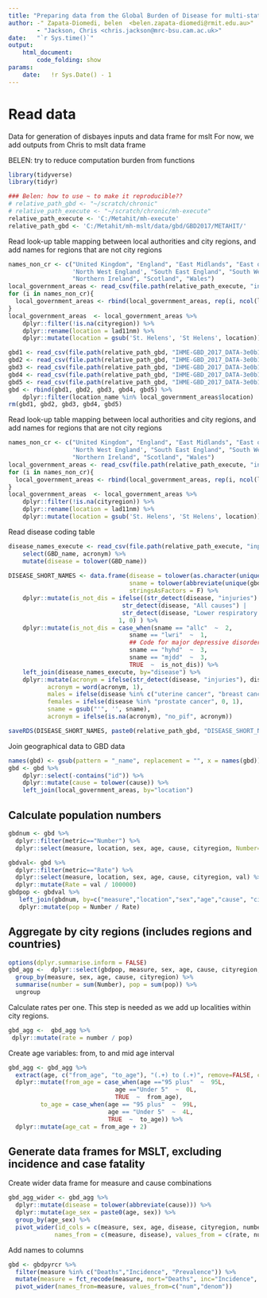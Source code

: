 ```yaml
---
title: "Preparing data from the Global Burden of Disease for multi-state data frame"
author: -" Zapata-Diomedi, belen  <belen.zapata-diomedi@rmit.edu.au>"
        - "Jackson, Chris <chris.jackson@mrc-bsu.cam.ac.uk>"
date:   "`r Sys.time()`"
output:
    html_document:
        code_folding: show
params:
    date:   !r Sys.Date() - 1
---
```



# Read data 
Data for generation of disbayes inputs and data frame for mslt 
For now, we add outputs from Chris to mslt data frame

BELEN: try to reduce computation burden from functions


```r
library(tidyverse)
library(tidyr)

### Belen: how to use ~ to make it reproducible??
# relative_path_gbd <- "~/scratch/chronic"
# relative_path_execute <- "~/scratch/chronic/mh-execute"
relative_path_execute <- 'C:/Metahit/mh-execute'
relative_path_gbd <- 'C:/Metahit/mh-mslt/data/gbd/GBD2017/METAHIT/'

```

Read look-up table mapping between local authorities and city regions, and add names for regions that are not city regions

```r
names_non_cr <- c("United Kingdom", "England", "East Midlands", "East of England", "Greater London", "North East England", 
                  'North West England', "South East England", "South West England", "West Midlands", "Yorkshire and the Humber", 
                  "Northern Ireland", "Scotland", "Wales")
local_government_areas <- read_csv(file.path(relative_path_execute, "inputs/mh_regions_lad_lookup.csv"))
for (i in names_non_cr){
  local_government_areas <- rbind(local_government_areas, rep(i, ncol(local_government_areas)))
}
local_government_areas  <- local_government_areas %>%
    dplyr::filter(!is.na(cityregion)) %>%
    dplyr::rename(location = lad11nm) %>%
    dplyr::mutate(location = gsub('St. Helens', 'St Helens', location))
```

```r
gbd1 <- read_csv(file.path(relative_path_gbd, "IHME-GBD_2017_DATA-3e0b192d-1.csv"))
gbd2 <- read_csv(file.path(relative_path_gbd, "IHME-GBD_2017_DATA-3e0b192d-2.csv"))
gbd3 <- read_csv(file.path(relative_path_gbd, "IHME-GBD_2017_DATA-3e0b192d-3.csv"))
gbd4 <- read_csv(file.path(relative_path_gbd, "IHME-GBD_2017_DATA-3e0b192d-4.csv"))
gbd5 <- read_csv(file.path(relative_path_gbd, "IHME-GBD_2017_DATA-3e0b192d-5.csv"))
gbd <- rbind(gbd1, gbd2, gbd3, gbd4, gbd5) %>%
    dplyr::filter(location_name %in% local_government_areas$location)
rm(gbd1, gbd2, gbd3, gbd4, gbd5)

```

Read look-up table mapping between local authorities and city regions, and add names for regions that are not city regions

```r
names_non_cr <- c("United Kingdom", "England", "East Midlands", "East of England", "Greater London", "North East England", 
                  'North West England', "South East England", "South West England", "West Midlands", "Yorkshire and the Humber", 
                  "Northern Ireland", "Scotland", "Wales")
local_government_areas <- read_csv(file.path(relative_path_execute, "inputs/mh_regions_lad_lookup.csv"))
for (i in names_non_cr){
  local_government_areas <- rbind(local_government_areas, rep(i, ncol(local_government_areas)))
}
local_government_areas  <- local_government_areas %>%
    dplyr::filter(!is.na(cityregion)) %>%
    dplyr::rename(location = lad11nm) %>%
    dplyr::mutate(location = gsub('St. Helens', 'St Helens', location))

```
Read disease coding table

```r
disease_names_execute <- read_csv(file.path(relative_path_execute, "inputs/dose_response/disease_outcomes_lookup.csv")) %>%
    select(GBD_name, acronym) %>%
    mutate(disease = tolower(GBD_name))
    
DISEASE_SHORT_NAMES <- data.frame(disease = tolower(as.character(unique(gbd$cause_name))), 
                                  sname = tolower(abbreviate(unique(gbd$cause_name, max = 2))),
                                  stringsAsFactors = F) %>%
    dplyr::mutate(is_not_dis = ifelse((str_detect(disease, "injuries") |
                                str_detect(disease, "All causes") |
                                str_detect(disease, "Lower respiratory infections")), 
                               1, 0) ) %>%
    dplyr::mutate(is_not_dis = case_when(sname == "allc"  ~  2,
                                  sname == "lwri"  ~  1,
                                  ## Code for major depressive disorder (no deaths) and hypertensive heart disease (no incidence)
                                  sname == "hyhd"  ~  3,
                                  sname == "mjdd"  ~  3,
                                  TRUE  ~  is_not_dis)) %>%
    left_join(disease_names_execute, by="disease") %>%
    dplyr::mutate(acronym = ifelse(str_detect(disease, "injuries"), disease, acronym),
           acronym = word(acronym, 1),
           males = ifelse(disease %in% c("uterine cancer", "breast cancer"), 0, 1),
           females = ifelse(disease %in% "prostate cancer", 0, 1),
           sname = gsub("'", '', sname),
           acronym = ifelse(is.na(acronym), "no_pif", acronym))

saveRDS(DISEASE_SHORT_NAMES, paste0(relative_path_gbd, "DISEASE_SHORT_NAMES.rds"))
```    

Join geographical data to GBD data 

```r
names(gbd) <- gsub(pattern = "_name", replacement = "", x = names(gbd))
gbd <- gbd %>%
    dplyr::select(-contains("id")) %>%
    dplyr::mutate(cause = tolower(cause)) %>%
    left_join(local_government_areas, by="location")
```

## Calculate population numbers

```r
gbdnum <- gbd %>%
  dplyr::filter(metric=="Number") %>%
  dplyr::select(measure, location, sex, age, cause, cityregion, Number=val)

gbdval<- gbd %>%
  dplyr::filter(metric=="Rate") %>%
  dplyr::select(measure, location, sex, age, cause, cityregion, val) %>%
  dplyr::mutate(Rate = val / 100000)
gbdpop <- gbdval %>%
   left_join(gbdnum, by=c("measure","location","sex","age","cause", "cityregion")) %>%
   dplyr::mutate(pop = Number / Rate)

```


## Aggregate by city regions (includes regions and countries)

```r
options(dplyr.summarise.inform = FALSE) 
gbd_agg <-  dplyr::select(gbdpop, measure, sex, age, cause, cityregion, Number, pop) %>%
  group_by(measure, sex, age, cause, cityregion) %>%
  summarise(number = sum(Number), pop = sum(pop)) %>%
  ungroup
```

Calculate rates per one. This step is needed as we add up localities within city regions.

```r

gbd_agg <-  gbd_agg %>%
 dplyr::mutate(rate = number / pop)
```

Create age variables: from, to and mid age interval
```r
gbd_agg <- gbd_agg %>%
  extract(age, c("from_age", "to_age"), "(.+) to (.+)", remove=FALSE, convert=TRUE) %>%
  dplyr::mutate(from_age = case_when(age =="95 plus"  ~  95L,
                              age =="Under 5"  ~  0L,
                              TRUE  ~  from_age),
         to_age = case_when(age == "95 plus"  ~  99L,
                            age == "Under 5"  ~  4L,
                            TRUE  ~  to_age)) %>%
  dplyr::mutate(age_cat = from_age + 2)
```

## Generate data frames for MSLT, excluding incidence and case fatality

Create wider data frame for measure and cause combinations
```r

gbd_agg_wider <- gbd_agg %>% 
  dplyr::mutate(disease = tolower(abbreviate(cause))) %>%
  dplyr::mutate(age_sex = paste0(age, sex)) %>%
  group_by(age_sex) %>% 
  pivot_wider(id_cols = c(measure, sex, age, disease, cityregion, number, pop, rate, age_cat, age_sex), 
             names_from = c(measure, disease), values_from = c(rate, number))
```

Add names to columns

``` r
gbd <- gbdpyrcr %>%
  filter(measure %in% c("Deaths","Incidence", "Prevalence")) %>%
  mutate(measure = fct_recode(measure, mort="Deaths", inc="Incidence", prev="Prevalence")) %>% 
  pivot_wider(names_from=measure, values_from=c("num","denom"))
```